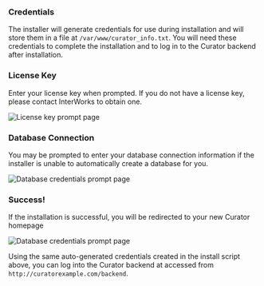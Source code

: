 ### Credentials

The installer will generate credentials for use during installation and will store them in a file at
`/var/www/curator_info.txt`. You will need these credentials to complete the installation and to log in to the Curator
backend after installation.

### License Key

Enter your license key when prompted. If you do not have a license key, please contact InterWorks to obtain one.

![License key prompt page](/docs_assets/images/snippets/installation_enter_key.png)

### Database Connection

You may be prompted to enter your database connection information if the installer is unable to automatically create a
database for you.

![Database credentials prompt page](/docs_assets/images/snippets/enter_database_credentials.png)

### Success!

If the installation is successful, you will be redirected to your new Curator homepage

![Database credentials prompt page](/docs_assets/images/snippets/post_install_homepage.png)

Using the same auto-generated credentials created in the install script above, you can log into the Curator backend at
accessed from `http://curatorexample.com/backend`.
